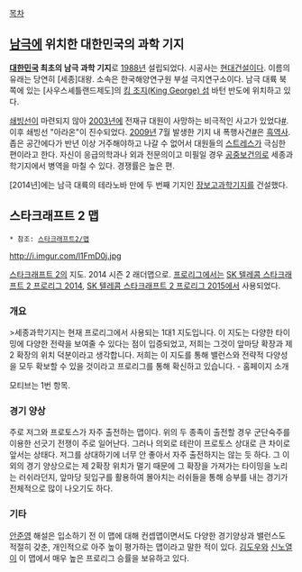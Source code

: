 [[목차]]
== [[남극]]에 위치한 대한민국의 과학 기지 ==
'''[[대한민국]] 최초의 남극 과학 기지'''로 [[1988년]] 설립되었다. 시공사는 [[현대건설]]이다. 이름의 유래는 당연히 [세종]대왕. 소속은 한국해양연구원 부설 극지연구소이다. 남극 대륙 북쪽에 있는 [사우스셰틀랜드제도]의 [[킹 조지 섬|킹 조지(King George) 섬]] 바턴 반도에 위치하고 있다.

[[쇄빙선]]이 마련되지 않아 [[2003년]]에 전재규 대원이 사망하는 비극적인 사고가 있었다[http://ask.nate.com/qna/view.html?n=4548921 #]. 이후 쇄빙선 "아라온"이 진수되었다. [[2009년]] 7월 발생한 기지 내 폭행사건[http://news.chosun.com/site/data/html_dir/2009/09/17/2009091701551.html #]은 [[흑역사]]. 좁은 공간에다가 반년 이상 거주해야하고 나갈 수 없어서 대원들의 [[스트레스]]가 극심한 편이라고 한다. 자신이 응급의학과나 외과 전문의이고 미필일 경우 [[공중보건의]]로 세종과학기지에서 병역을 마칠 수 있다. 경쟁률은 높은 편.

[2014년]에는 남극 대륙의 테라노바 만에 두 번째 기지인 [[장보고과학기지]]를 건설했다.

== 스타크래프트 2 맵 ==
 * 참조: [[스타크래프트2/맵]]

http://i.imgur.com/l1FmD0j.jpg

[[스타크래프트 2]]의 지도. 2014 시즌 2 래더맵으로. [[프로리그]]에서는 [[SK 텔레콤 스타크래프트 2 프로리그 2014]], [[SK 텔레콤 스타크래프트 2 프로리그 2015]]에서 사용되었다.

=== 개요 ===
>세종과학기지는 현재 프로리그에서 사용되는 1대1 지도입니다. 이 지도는 다양한 타이밍에 다양한 전략을 보여줄 수 있다는 점이 입증되었고, 저희는 그것이 앞마당 확장과 제 2 확장의 위치 덕분이라고 생각합니다. 저희는 이 지도를 통해 밸런스와 전략적 다양성을 모두 확보할 수 있을 것이라고 프로리그를 통해 확신하고 있습니다. - 홈페이지 소개

모티브는 1번 항목.

=== 경기 양상 ===
주로 저그와 프로토스가 자주 출전하는 맵이다. 위의 두 종족이 출전할 경우 군단숙주를 이용한 선긋기 전쟁이 주로 일어난다. 그러나 의외로 테란이 프로토스 상대로 큰 차이로 앞서는 상태다. 저그를 상대하기에 너무 안 좋아서 자주 출전하지는 않는 듯 하다. 그 이외의 경기 양상으로는 제 2확장 위치가 멀기 때문에 그 확장을 가져가는 타이밍을 노리는 러쉬라던지, 앞마당 뒷입구를 활용하여 몰아치는 러쉬들을 통해 승부를 내는 경기가 전체적으로 많이 나오기도 하다.

=== 기타 ===
[[안준영]] 해설은 입소하기 전 이 맵에 대해 컨셉맵이면서도 다양한 경기양상과 밸런스도 적절히 갖춘, 개인적으로 아주 높이 평가하는 맵이라고 말한 적이 있다. [[김도우(프로게이머)|김도우]]와 [[신노열]]이 이 맵에서 매우 높은 프로리그 승률을 보유하고 있다.

